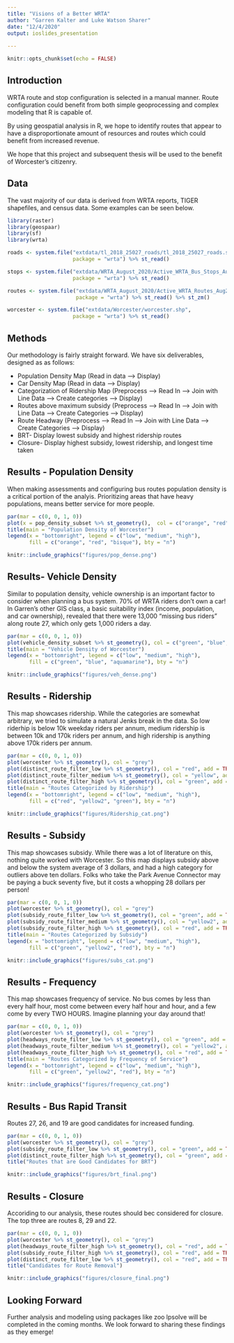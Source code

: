 ```yaml
---
title: "Visions of a Better WRTA"
author: "Garren Kalter and Luke Watson Sharer"
date: "12/4/2020"
output: ioslides_presentation
 
---
```



```r
knitr::opts_chunk$set(echo = FALSE)
```

## Introduction

WRTA route and stop configuration is selected in a manual manner. Route configuration
could benefit from both simple geoprocessing and complex modeling that R is capable of.

By using geospatial analysis in R, we hope to identify routes that appear to have 
a disproportionate amount of resources and routes which could benefit from
increased revenue.

We hope that this project and subsequent thesis will be used to the benefit
of Worcester's citizenry.


## Data

The vast majority of our data is derived from WRTA reports, TIGER shapefiles, and 
census data. Some examples can be seen below.


```r
library(raster)
library(geospaar)
library(sf)
library(wrta)

roads <- system.file("extdata/tl_2018_25027_roads/tl_2018_25027_roads.shp",
                     package = "wrta") %>% st_read() 

stops <- system.file("extdata/WRTA_August_2020/Active_WRTA_Bus_Stops_Aug2020.shp",
                     package = "wrta") %>% st_read()

routes <- system.file("extdata/WRTA_August_2020/Active_WRTA_Routes_Aug2020.shp",
                      package = "wrta") %>% st_read() %>% st_zm()

worcester <- system.file("extdata/Worcester/worcester.shp",
                     package = "wrta") %>% st_read()

```


## Methods

Our methodology is fairly straight forward. We have six deliverables, designed as 
as follows:

- Population Density Map (Read in data --> Display)
- Car Density Map (Read in data --> Display)
- Categorization of Ridership Map (Preprocess --> Read In --> Join with Line Data --> Create categories --> Display)
- Routes above maximum subsidy (Preprocess --> Read In --> Join with Line Data --> Create Categories --> Display)
- Route Headway (Preprocess --> Read In --> Join with Line Data --> Create Categories --> Display)
- BRT- Display lowest subsidy and highest ridership routes
- Closure- Display highest subsidy, lowest ridership, and longest time taken

## Results - Population Density
When making assessments and configuring bus routes population density is a critical 
portion of the analyis. Prioritizing areas that have heavy populations, means better
service for more people. 

```r

par(mar = c(0, 0, 1, 0)) 
plot(x = pop_density_subset %>% st_geometry(),  col = c("orange", "red", "bisque"))
title(main = "Population Density of Worcester")
legend(x = "bottomright", legend = c("low", "medium", "high"), 
       fill = c("orange", "red", "bisque"), bty = "n")

```

```r


knitr::include_graphics("figures/pop_dense.png")

```


## Results- Vehicle Density

Similar to population density, vehicle ownership is an important factor to consider
when planning a bus system.  70% of WRTA riders don't own a car! In Garren's other GIS
class, a basic suitability index (income, population, and car ownership), revealed that there were 13,000 "missing bus riders" along route 27, which only gets 1,000 riders a day.
```r
par(mar = c(0, 0, 1, 0)) 
plot(vehicle_density_subset %>% st_geometry(), col = c("green", "blue", "aquamarine"))
title(main = "Vehicle Density of Worcester")
legend(x = "bottomright", legend = c("low", "medium", "high"), 
       fill = c("green", "blue", "aquamarine"), bty = "n")
```


```r

knitr::include_graphics("figures/veh_dense.png")
```

## Results - Ridership
This map showcases ridership. While the categories are somewhat arbitrary, we
tried to simulate a natural Jenks break in the data. So low riderhip is below 10k
weekday riders per annum, medium ridership is between 10k and 170k riders per annum,
and high ridership is anything above 170k riders per annum.

```r
par(mar = c(0, 0, 1, 0))
plot(worcester %>% st_geometry(), col = "grey")
plot(distinct_route_filter_low %>% st_geometry(), col = "red", add = TRUE)
plot(distinct_route_filter_medium %>% st_geometry(), col = "yellow", add = TRUE)
plot(distinct_route_filter_high %>% st_geometry(), col = "green", add = TRUE)
title(main = "Routes Categorized by Ridership")
legend(x = "bottomright", legend = c("low", "medium", "high"), 
       fill = c("red", "yellow2", "green"), bty = "n")
```


```r

knitr::include_graphics("figures/Ridership_cat.png")

```

## Results - Subsidy
This map showcases subsidy. While there was a lot of literature on this, nothing
quite worked with Worcester. So this map displays subsidy above and below the system average of 3 dollars, and had a high category for outliers above ten dollars. Folks who take the Park Avenue Connector may be paying a buck seventy five, but it costs a whopping 28 dollars per person!

```r
par(mar = c(0, 0, 1, 0))
plot(worcester %>% st_geometry(), col = "grey")
plot(subsidy_route_filter_low %>% st_geometry(), col = "green", add = TRUE)
plot(subsidy_route_filter_medium %>% st_geometry(), col = "yellow2", add = TRUE)
plot(subsidy_route_filter_high %>% st_geometry(), col = "red", add = TRUE)
title(main = "Routes Categorized by Subsidy")
legend(x = "bottomright", legend = c("low", "medium", "high"), 
       fill = c("green", "yellow2", "red"), bty = "n")
```


```r

knitr::include_graphics("figures/subs_cat.png")

```

## Results - Frequency
This map showcases frequency of service. No bus comes by less than every half hour, 
most come between every half hour and hour, and a few come by every TWO HOURS. Imagine
planning your day around that!

```r
par(mar = c(0, 0, 1, 0))
plot(worcester %>% st_geometry(), col = "grey")
plot(headways_route_filter_low %>% st_geometry(), col = "green", add = TRUE)
plot(headways_route_filter_medium %>% st_geometry(), col = "yellow2", add = TRUE)
plot(headways_route_filter_high %>% st_geometry(), col = "red", add = TRUE)
title(main = "Routes Categorized by Frequency of Service")
legend(x = "bottomright", legend = c("low", "medium", "high"), 
       fill = c("green", "yellow2", "red"), bty = "n")
```


```r

knitr::include_graphics("figures/frequency_cat.png")
```


## Results - Bus Rapid Transit
Routes 27, 26, and 19 are good candidates for increased funding.

```r
par(mar = c(0, 0, 1, 0))
plot(worcester %>% st_geometry(), col = "grey")
plot(subsidy_route_filter_low %>% st_geometry(), col = "green", add = TRUE)
plot(distinct_route_filter_high %>% st_geometry(), col = "green", add = TRUE)
title("Routes that are Good Candidates for BRT")

```


```r

knitr::include_graphics("figures/brt_final.png")

```

## Results - Closure

Accoriding to our analysis, these routes should bec considered for closure. The top three
are routes 8, 29 and 22.

```r
par(mar = c(0, 0, 1, 0))
plot(worcester %>% st_geometry(), col = "grey")
plot(headways_route_filter_high %>% st_geometry(), col = "red", add = TRUE)
plot(subsidy_route_filter_high %>% st_geometry(), col = "red", add = TRUE)
plot(distinct_route_filter_low %>% st_geometry(), col = "red", add = TRUE)
title("Candidates for Route Removal")
```

```r


knitr::include_graphics("figures/closure_final.png")

```

## Looking Forward

Further analysis and modeling using packages like zoo lpsolve will be completed in the coming months. We look forward to sharing these findings as they emerge! 



